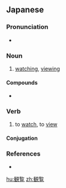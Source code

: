 ==Japanese==
{{ja-kanjitab|かん|らん|yomi=on}}

===Pronunciation===
* {{ja-pron|かんらん|yomi=o}}

===Noun===
{{ja-noun|かんらん}}

# [[watching]], [[viewing]]

====Compounds====
* {{ja-r|観覧車|かんらんしゃ|gloss=[[Ferris wheel]]}}

===Verb===
{{ja-verb-suru|tr=trans|かんらん}}

# to [[watch]], to [[view]]

====Conjugation====
{{ja-suru|かんらん}}

===References===
* {{R:Shogakukan}}

[[hu:観覧]]
[[zh:観覧]]